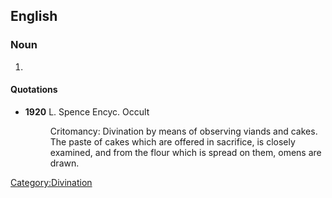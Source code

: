 ==English==

===Noun===
{{en-noun|-}}

# {{alternative spelling of|[[crithomancy]]}}

====Quotations====
*'''1920''' L. Spence Encyc. Occult
*:Critomancy: Divination by means of observing viands and cakes. The paste of cakes which are offered in sacrifice, is closely examined, and from the flour which is spread on them, omens are drawn.

[[Category:Divination]]